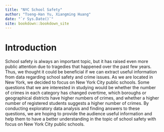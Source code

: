 ```yaml
--- 
title: "NYC School Safety"
author: "Tseng-Han Yu, Xiangming Huang"
date: "`r Sys.Date()`"
site: bookdown::bookdown_site
---
```


# Introduction

School safety is always an important topic, but it has raised even more public attention due to tragedies that happened over the past few years. Thus, we thought it could be beneficial if we can extract useful information from data regarding school safety and crime issues. As we are located in New York, we decided to focus on New York City public schools. Some questions that we are interested in studying would be whether the number of crimes in each category has changed overtime, which boroughs or geographical districts have higher numbers of crimes, and whether a higher number of registered students suggests a higher number of crimes. By conducting exploratory data analysis and finding answers to these questions, we are hoping to provide the audience useful information and help them to have a better understanding in the topic of school safety with focus on New York City public schools.

